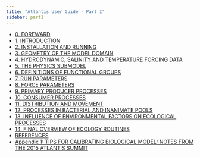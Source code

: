 ```yaml
---
title: "Atlantis User Guide - Part I"
sidebar: part1
---
```


- [0. FOREWARD](01-foreward.qmd)
- [1. INTRODUCTION](02-introduction.qmd)
- [2. INSTALLATION AND RUNNING](03-installation-and-running.qmd)
- [3. GEOMETRY OF THE MODEL DOMAIN](04-geometry-of-the-model-domain.qmd)
- [4. HYDRODYNAMIC, SALINITY AND TEMPERATURE FORCING DATA](05-hydrodynamic-salinity-and-temperature-forcing-data.qmd)
- [5. THE PHYSICS SUBMODEL](06-the-physics-submodel.qmd)
- [6. DEFINITIONS OF FUNCTIONAL GROUPS](07-definitions-of-functional-groups.qmd)
- [7. RUN PARAMETERS](08-run-parameters.qmd)
- [8. FORCE PARAMETERS](09-force-parameters.qmd)
- [9. PRIMARY PRODUCER PROCESSES](10-primary-producer-processes.qmd)
- [10. CONSUMER PROCESSES](11-consumer-processes.qmd)
- [11. DISTRIBUTION AND MOVEMENT](12-distribution-and-movement.qmd)
- [12. PROCESSES IN BACTERIAL AND INANIMATE POOLS](13-processes-in-bacterial-and-inanimate-pools.qmd)
- [13. INFLUENCE OF ENVIRONMENTAL FACTORS ON ECOLOGICAL PROCESSES](14-influence-of-environmental-factors-on-ecological-p.qmd)
- [14. FINAL OVERVIEW OF ECOLOGY ROUTINES](15-final-overview-of-ecology-routines.qmd)
- [REFERENCES](16-references.qmd)
- [Appendix 1: TIPS FOR CALIBRATING BIOLOGICAL MODEL: NOTES FROM THE 2015 ATLANTIS SUMMIT](17-appendix-1-tips-for-calibrating-biological-model-n.qmd)